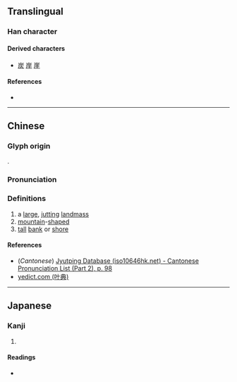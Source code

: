 {{character info/new}}
==Translingual==

===Han character===
{{Han char|rn=46|rad=山|as=02|sn=5|four=|canj=UM,XUM|ids=⿱山厂}}

====Derived characters====
* [[炭]] [[岸]] [[崖]]

====References====
* {{Han ref|kx=0307.110|dkj=07882|dj=0607.130|hdz=10760.060|uh=5C75|ud=23669}}

----

==Chinese==
{{zh-forms}}

===Glyph origin===
{{Han etym}}
{{Han compound|山|t1=mountain|厂|t2=cliff|ls=ic}}.

===Pronunciation===
{{zh-pron
|m=è
|c=ngaat6,aat6
|mc=y
|oc=y
|ma=
|cat=n,a
}}

===Definitions===
{{zh-hanzi}}

# a [[large]], [[jutting]] [[landmass]]
# [[mountain]]-[[shape]]d
# [[tall]] [[bank]] or [[shore]]

====References====
* (''Cantonese'') [http://www.iso10646hk.net/jp/document/download.jsp Jyutping Database (iso10646hk.net) - Cantonese Pronunciation List (Part 2), p. 98]
* [http://yedict.com/htm/5C/5C75.htm yedict.com (叶典)]

----

==Japanese==

===Kanji===
{{ja-kanji|grade=|rs=山02}}

# {{defn|lang=ja|sort=山02}}

====Readings====
* {{ja-readings|on=[[がつ]] (gatsu), [[がち]] (gachi), [[げつ]] (getsu), [[げち]] (gechi)|kun=[[きしがたか]] (kishigataka), [[あおご]] (aogo)}}